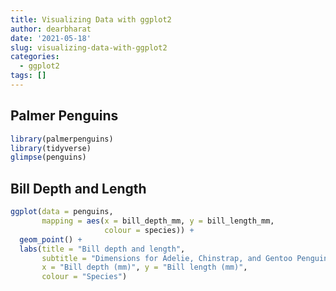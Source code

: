 ```yaml
---
title: Visualizing Data with ggplot2
author: dearbharat
date: '2021-05-18'
slug: visualizing-data-with-ggplot2
categories:
  - ggplot2
tags: []
---
```


## Palmer Penguins

```r
library(palmerpenguins)
library(tidyverse)
glimpse(penguins)
```
## Bill Depth and Length

```r
ggplot(data = penguins, 
       mapping = aes(x = bill_depth_mm, y = bill_length_mm,
                     colour = species)) +
  geom_point() +
  labs(title = "Bill depth and length",
       subtitle = "Dimensions for Adelie, Chinstrap, and Gentoo Penguins",
       x = "Bill depth (mm)", y = "Bill length (mm)",
       colour = "Species")
```

